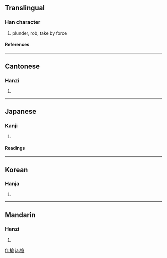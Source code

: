 {{see|抢}}

==Translingual==
===Han character===
{{Han char|rn=64|rad=手|as=10|sn=13|four=5806<sub>7</sub>|canj=手人戈口 (QOIR)}}
# plunder, rob, take by force
====References====
{{Han ref|kx=0448.220|dkj=12525|dj=0799.130|hdz=31934.030|uh=6436|ud=25654|bh=B76D|bd=46957}}

----
==Cantonese==
===Hanzi===
{{yue-hanzi|jyut=|y=cheung2}}
# {{defn|Cantonese}}

----
==Japanese==
===Kanji===
{{ja-kanji|grade=|rs=手10}}
# {{defn|Japanese}} 
====Readings====
{{ja-readings|on=[[しょう]] (shō)|kun=[[つく]] (tsuku), [[こばむ]] (kobamu), [[とどく]] (todoku)}}

----
==Korean==
===Hanja===
{{ko-hanja|hangeul=창|eumhun=|rv=chang|mr=ch'ang|y=chang}}
# {{defn|Korean}}

----
==Mandarin==
===Hanzi===
{{cmn-hanzi|sim=抢|pin=[[qiǎng]] ([[qiang3]])|wg=ch'iang<sup>3</sup>}}
# {{defn|Mandarin}}

[[fr:搶]]
[[ja:搶]]